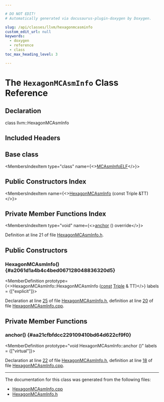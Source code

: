 ```yaml
---

# DO NOT EDIT!
# Automatically generated via docusaurus-plugin-doxygen by Doxygen.

slug: /api/classes/llvm/hexagonmcasminfo
custom_edit_url: null
keywords:
  - doxygen
  - reference
  - class
toc_max_heading_level: 3

---
```





# The `HexagonMCAsmInfo` Class Reference

<DoxygenPage pluginConfig={pluginConfig}>



## Declaration

<CodeBlock>class llvm::HexagonMCAsmInfo</CodeBlock>

## Included Headers

<IncludesList>
<IncludesListItem
  filePath="Target/Hexagon/MCTargetDesc/HexagonMCAsmInfo.h"
  permalink="/docs/api/files/lib/lib/target/lib/target/hexagon/lib/target/hexagon/mctargetdesc/hexagonmcasminfo-h"
  isLocal="true" />
</IncludesList>

## Base class

<MembersIndex>

<MembersIndexItem
  type="class"
  name={<><a href="/docs/api/classes/llvm/mcasminfoelf">MCAsmInfoELF</a></>}>
</MembersIndexItem>

</MembersIndex>

## Public Constructors Index

<MembersIndex>

<MembersIndexItem
  name={<><a href="#a2061d1a4b4c4bed067128048836320d5">HexagonMCAsmInfo</a> (const Triple &amp;TT)</>}>
</MembersIndexItem>

</MembersIndex>

## Private Member Functions Index

<MembersIndex>

<MembersIndexItem
  type="void"
  name={<><a href="#aa21cfbfdcc229109410bd64d622cf9f0">anchor</a> () override</>}>
</MembersIndexItem>

</MembersIndex>


Definition at line 21 of file <a href="/docs/api/files/lib/lib/target/lib/target/hexagon/lib/target/hexagon/mctargetdesc/hexagonmcasminfo-h">HexagonMCAsmInfo.h</a>.

<SectionDefinition>

## Public Constructors

### HexagonMCAsmInfo() {#a2061d1a4b4c4bed067128048836320d5}

<MemberDefinition
  prototype={<>HexagonMCAsmInfo::HexagonMCAsmInfo (<a href="/docs/api/files/lib/lib/target/lib/target/aarch64/aarch64promoteconstant-cpp/#a90f8350fecae261c25be85d38b451bff">const</a> <a href="/docs/api/classes/llvm/triple">Triple</a> &amp; TT)</>}
  labels = {["explicit"]}>

Declaration at line <a href="/docs/api/files/lib/lib/target/lib/target/hexagon/lib/target/hexagon/mctargetdesc/hexagonmcasminfo-h/#l00025">25</a> of file <a href="/docs/api/files/lib/lib/target/lib/target/hexagon/lib/target/hexagon/mctargetdesc/hexagonmcasminfo-h">HexagonMCAsmInfo.h</a>, definition at line <a href="/docs/api/files/lib/lib/target/lib/target/hexagon/lib/target/hexagon/mctargetdesc/hexagonmcasminfo-cpp/#l00020">20</a> of file <a href="/docs/api/files/lib/lib/target/lib/target/hexagon/lib/target/hexagon/mctargetdesc/hexagonmcasminfo-cpp">HexagonMCAsmInfo.cpp</a>.
</MemberDefinition>

</SectionDefinition>

<SectionDefinition>

## Private Member Functions

### anchor() {#aa21cfbfdcc229109410bd64d622cf9f0}

<MemberDefinition
  prototype="void HexagonMCAsmInfo::anchor ()"
  labels = {["virtual"]}>

Declaration at line <a href="/docs/api/files/lib/lib/target/lib/target/hexagon/lib/target/hexagon/mctargetdesc/hexagonmcasminfo-h/#l00022">22</a> of file <a href="/docs/api/files/lib/lib/target/lib/target/hexagon/lib/target/hexagon/mctargetdesc/hexagonmcasminfo-h">HexagonMCAsmInfo.h</a>, definition at line <a href="/docs/api/files/lib/lib/target/lib/target/hexagon/lib/target/hexagon/mctargetdesc/hexagonmcasminfo-cpp/#l00018">18</a> of file <a href="/docs/api/files/lib/lib/target/lib/target/hexagon/lib/target/hexagon/mctargetdesc/hexagonmcasminfo-cpp">HexagonMCAsmInfo.cpp</a>.
</MemberDefinition>

</SectionDefinition>

<hr/>

The documentation for this class was generated from the following files:

<ul>
<li><a href="/docs/api/files/lib/lib/target/lib/target/hexagon/lib/target/hexagon/mctargetdesc/hexagonmcasminfo-cpp">HexagonMCAsmInfo.cpp</a></li>
<li><a href="/docs/api/files/lib/lib/target/lib/target/hexagon/lib/target/hexagon/mctargetdesc/hexagonmcasminfo-h">HexagonMCAsmInfo.h</a></li>
</ul>

</DoxygenPage>
